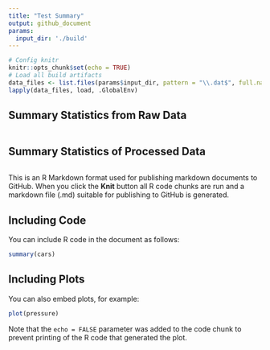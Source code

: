 ```yaml
---
title: "Test Summary"
output: github_document
params:
  input_dir: './build'
---
```


```r
# Config knitr
knitr::opts_chunk$set(echo = TRUE)
# Load all build artifacts 
data_files <- list.files(params$input_dir, pattern = "\\.dat$", full.names = TRUE)
lapply(data_files, load, .GlobalEnv)

```

## Summary Statistics from Raw Data

```r

```

## Summary Statistics of Processed Data 

```r

```

This is an R Markdown format used for publishing markdown documents to GitHub. When you click the **Knit** button all R code chunks are run and a markdown file (.md) suitable for publishing to GitHub is generated.

## Including Code

You can include R code in the document as follows:

```r
summary(cars)
```

## Including Plots

You can also embed plots, for example:

```r
plot(pressure)
```

Note that the `echo = FALSE` parameter was added to the code chunk to prevent printing of the R code that generated the plot.
